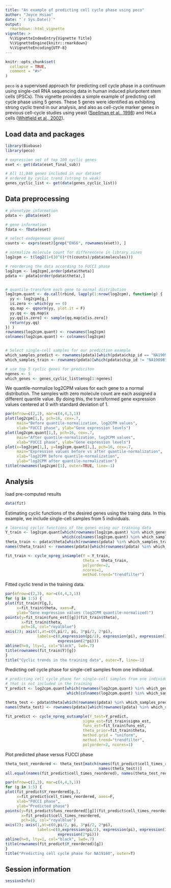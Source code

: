 ```yaml
---
title: "An example of predicting cell cycle phase using peco"
author: "Joyce Hsiao"
date: "`r Sys.Date()`"
output: 
  rmarkdown::html_vignette
vignette: >
  %\VignetteIndexEntry{Vignette Title}
  %\VignetteEngine{knitr::rmarkdown}
  %\VignetteEncoding{UTF-8}
---
```


```r
knitr::opts_chunk$set(
  collapse = TRUE,
  comment = "#>"
)
```

`peco` is a supervised approach for predicting cell cycle phase in a
continuum using single-cell RNA sequencing data in human induced
pluripotent stem cells (iPSCs). This vignette provides a simple
example of predicting cell cycle phase using 5 genes. These 5 genes
were identified as exhibiting strong cyclic trend in our analysis, and
also as cell-cycle marker genes in previous cell-cycle studies using
yeast ([Spellman et al., 1998][spellman]) and HeLa cells
([Whitfield et al., 2002][whitfield]).

## Load data and packages

```r
library(Biobase)
library(peco)

# expression set of top 100 cyclic genes
eset <- get(data(eset_final_sub))

# All 11,040 genes included in our dataset
# ordered by cyclic trend (strong to weak)
genes_cyclic_list <- get(data(genes_cyclic_list))
```

## Data preprocessing

```r
# phenotype information
pdata <- pData(eset)

# gene information
fdata <- fData(eset)

# select endogeneous genes
counts <- exprs(eset)[grep("ENSG", rownames(eset)), ]

# normalize molecule count for differencese in library sizes
log2cpm <- t(log2(1+(10^6)*(t(counts)/pdata$molecules)))

# reordering the data according to FUCCI phase
log2cpm <- log2cpm[,order(pdata$theta)]
pdata <- pdata[order(pdata$theta),]


# quantile-transform each gene to normal distribution
log2cpm.quant <- do.call(rbind, lapply(1:nrow(log2cpm), function(g) {
  yy <- log2cpm[g,]
  is.zero <- which(yy == 0)
  qq.map <- qqnorm(yy, plot.it = F)
  yy.qq <- qq.map$x
  yy.qq[is.zero] <- sample(qq.map$x[is.zero])
  return(yy.qq)
}) )
rownames(log2cpm.quant) <- rownames(log2cpm)
colnames(log2cpm.quant) <- colnames(log2cpm)


# Select single-cell samples for our prediction example
which_samples_predict <- rownames(pdata)[which(pdata$chip_id == "NA19098")]
which_samples_train <- rownames(pdata)[which(pdata$chip_id != "NA19098")]

# use top 5 cyclic genes for prediciton
ngenes <- 5
which_genes <- genes_cyclic_list$ensg[1:ngenes]
```

We quantile-normalize log2CPM values for each gene to a normal
distribution. The samples with zero molecule count are each assigned a
different quantile value. By doing this, the transformed gene
expression values centered at 0 with standard deviation of 1.

```r
par(mfrow=c(2,2), mar=c(4,4,3,1))
plot(log2cpm[1,], pch=16, cex=.7,
     main="Before quantile-normalization, log2CPM values",
     xlab="FUCCI phase", ylab="Gene expression levels")
plot(log2cpm.quant[1,], pch=16, cex=.7,
     main="After quantile-normalization, log2CPM values",
     xlab="FUCCI phase", ylab="Gene expression levels")
plot(x=log2cpm[1,], y=log2cpm.quant[1,], pch=16, cex=.7,
     main="Expression values before vs after quantile-normalization",
     xlab="log2CPM before quantile-normalization", 
     ylab="log2CPM after quantile-normalization")
title(rownames(log2cpm)[1], outer=TRUE, line=-1)
```

## Analysis

load pre-computed results

```r
data(fit)
```

Estimating cyclic functions of the desired genes using the traing
data. In this example, we include single-cell samples from 5
individuals.

```r
# learning cyclic functions of the genes using our training data
Y_train <- log2cpm.quant[which(rownames(log2cpm.quant) %in% which_genes), 
                         which(colnames(log2cpm.quant) %in% which_samples_train)]
theta_train <- pdata$theta[which(rownames(pdata) %in% which_samples_train)]
names(theta_train) <- rownames(pdata)[which(rownames(pdata) %in% which_samples_train)]
```

```r
fit_train <- cycle_npreg_insample(Y = Y_train,
                                  theta = theta_train,
                                  polyorder=2,
                                  ncores=1,
                                  method.trend="trendfilter")
```

Fitted cyclic trend in the training data.

```r
par(mfrow=c(2,3), mar=c(4,4,3,1))
for (g in 1:5) {
plot(fit_train$Y[g,], 
     x=fit_train$theta, axes=F,
     ylab="Gene expression values (log2CPM quantile-normalized)")
points(y=fit_train$funs_est[[g]](fit_train$theta),
       x=fit_train$theta,
       pch=16, col="royalblue")
axis(2); axis(1,at=c(0,pi/2, pi, 3*pi/2, 2*pi),
              labels=c(0,expression(pi/2), expression(pi), expression(3*pi/2),
                       expression(2*pi)))
abline(h=0, lty=1, col="black", lwd=.7)
title(rownames(fit_train$Y)[g])
}
title("Cyclic trends in the training data", outer=T, line=-1)
```

Predicting cell cycle phase for single-cell samples from one individual.

```r
# predicting cell cycle phase for single-cell samples from one individual
# that is not included in the training 
Y_predict <- log2cpm.quant[which(rownames(log2cpm.quant) %in% which_genes),
                           which(colnames(log2cpm.quant) %in% which_samples_predict)]

theta_test <- pdata$theta[which(rownames(pdata) %in% which_samples_predict)]
names(theta_test) <- rownames(pdata)[which(rownames(pdata) %in% which_samples_predict)]
```

```r
fit_predict <- cycle_npreg_outsample(Y_test=Y_predict,
                                  sigma_est=fit_train$sigma_est,
                                  funs_est=fit_train$funs_est,
                                  theta_prior=fit_train$theta,
                                  method.grid = "uniform",
                                  method.trend="trendfilter",
                                  polyorder=2, ncores=1)
```


Plot predicted phase versus FUCCI phase 

```r
theta_test_reordered <- theta_test[match(names(fit_predict$cell_times_reordered),
                                         names(theta_test))]
all.equal(names(fit_predict$cell_times_reordered), names(theta_test_reordered))

par(mfrow=c(2,3), mar=c(4,4,3,1))
for (g in 1:5) {
plot(fit_predict$Y_reordered[g,], 
     x=fit_predict$cell_times_reordered, axes=F,
     xlab="FUCCI phase",
     ylab="Predicted phase")
points(y=fit_predict$funs_reordered[[g]](fit_predict$cell_times_reordered), 
       x=fit_predict$cell_times_reordered,
       pch=16, col="royalblue")
axis(2); axis(1,at=c(0,pi/2, pi, 3*pi/2, 2*pi),
              labels=c(0,expression(pi/2), expression(pi), expression(3*pi/2),
                       expression(2*pi)))
abline(h=0, lty=1, col="black", lwd=.7)
title(rownames(fit_predict$Y_reordered)[g])
}
title("Predicting cell cycle phase for NA19160", outer=T)
```

## Session information

```r
sessionInfo()
```

[spellman]: https://www.ncbi.nlm.nih.gov/pmc/articles/PMC25624
[whitfield]: https://www.ncbi.nlm.nih.gov/pmc/articles/PMC117619
